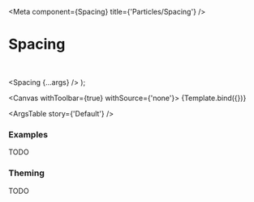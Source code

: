 

<Meta
  component={Spacing}
  title={'Particles/Spacing'}
/>

# Spacing

<br/>

  <Spacing {...args} />
);

<Canvas withToolbar={true} withSource={'none'}>
  <Story name='Default' args={{}}>
    {Template.bind({})}
  </Story>
</Canvas>

<ArgsTable story={'Default'} />

### Examples

TODO

### Theming

TODO
